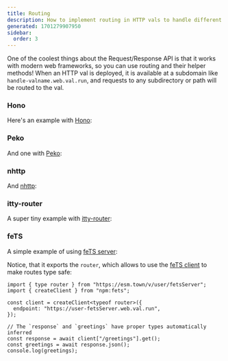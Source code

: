 ```yaml
---
title: Routing
description: How to implement routing in HTTP vals to handle different paths and methods
generated: 1701279907950
sidebar:
  order: 3
---
```



One of the coolest things about the Request/Response API is that it works with modern web frameworks, so you can use routing and their helper methods! When an
HTTP val is deployed, it is available at a subdomain like
`handle-valname.web.val.run`, and requests to any subdirectory
or path will be routed to the val.

### Hono

Here's an example with [Hono](https://hono.dev/):

<Val url="https://www.val.town/embed/maxm/honoExample" height="240px" />

### Peko

And one with [Peko](https://peko.deno.dev/):

<Val url="https://www.val.town/embed/maxm/pekoExample" height="300px" />

### nhttp

And [nhttp](https://github.com/nhttp/nhttp):

<Val url="https://www.val.town/embed/maxm/nhttpExample" height="350px" />

### itty-router

A super tiny example with [itty-router](https://itty.dev/itty-router):

<Val url="https://www.val.town/embed/maxm/ittyExample" height="250px" />

### feTS

A simple example of using [feTS server](https://the-guild.dev/openapi/fets/server/quick-start):

<Val url="https://www.val.town/embed/maxm/fetsServerExample" />

Notice, that it exports the `router`, which allows to use the [feTS client](https://the-guild.dev/openapi/fets/client/quick-start) to make routes type safe:

```tsx val
import { type router } from "https://esm.town/v/user/fetsServer";
import { createClient } from "npm:fets";

const client = createClient<typeof router>({
  endpoint: "https://user-fetsServer.web.val.run",
});

// The `response` and `greetings` have proper types automatically inferred
const response = await client["/greetings"].get();
const greetings = await response.json();
console.log(greetings);
``` 